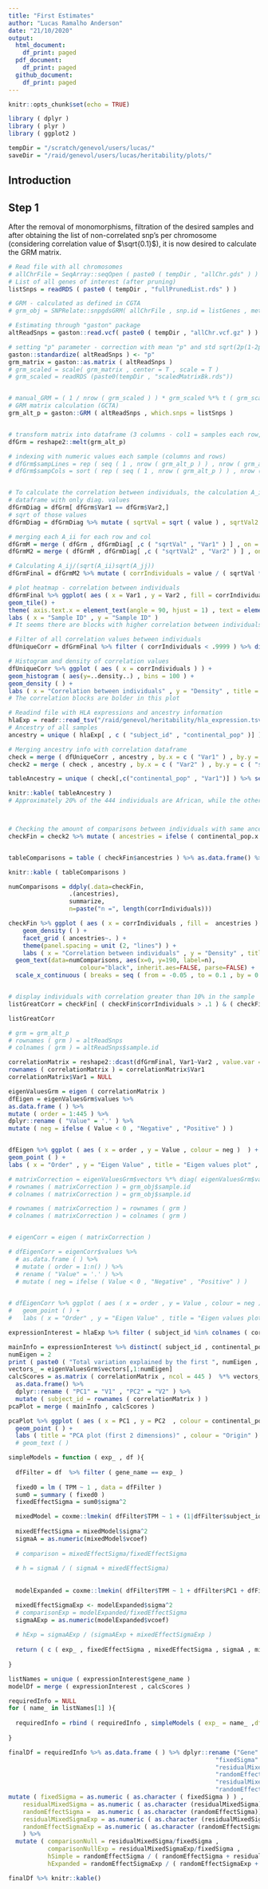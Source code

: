 ```yaml
---
title: "First Estimates"
author: "Lucas Ramalho Anderson"
date: "21/10/2020"
output:
  html_document:
    df_print: paged
  pdf_document:
    df_print: paged
  github_document:
    df_print: paged
---
```


```r
knitr::opts_chunk$set(echo = TRUE)
```

```r
library ( dplyr )
library ( plyr )
library ( ggplot2 )

tempDir = "/scratch/genevol/users/lucas/"
saveDir = "/raid/genevol/users/lucas/heritability/plots/"
```
## Introduction


## Step 1

After the removal of monomorphisms, filtration of the desired samples and after obtaining the list of non-correlated snp's per chromosome (considering correlation value of $\sqrt{0.1}$), it is now desired to calculate the GRM matrix.
```r
# Read file with all chromosomes
# allChrFile = SeqArray::seqOpen ( paste0 ( tempDir , "allChr.gds" ) )
# List of all genes of interest (after pruning)
listSnps = readRDS ( paste0 ( tempDir , "fullPrunedList.rds" ) )

# GRM - calculated as defined in CGTA
# grm_obj = SNPRelate::snpgdsGRM( allChrFile , snp.id = listGenes , method = "GCTA")

# Estimating through "gaston" package
altReadSnps = gaston::read.vcf( paste0 ( tempDir , "allChr.vcf.gz" ) )

# setting "p" parameter - correction with mean "p" and std sqrt(2p(1-2p))
gaston::standardize( altReadSnps ) <- "p"
grm_matrix = gaston::as.matrix ( altReadSnps )
# grm_scaled = scale( grm_matrix , center = T , scale = T )
# grm_scaled = readRDS (paste0(tempDir , "scaledMatrixBk.rds"))


# manual_GRM = ( 1 / nrow ( grm_scaled ) ) * grm_scaled %*% t ( grm_scaled )
# GRM matrix calculation (GCTA)
grm_alt_p = gaston::GRM ( altReadSnps , which.snps = listSnps )


# transform matrix into dataframe (3 columns - col1 = samples each row, col2 = samples each column ,  col3 = values for each pair)
dfGrm = reshape2::melt(grm_alt_p)

# indexing with numeric values each sample (columns and rows)
# dfGrm$sampLines = rep ( seq ( 1 , nrow ( grm_alt_p ) ) , nrow ( grm_alt_p ) ) 
# dfGrm$sampCols = sort ( rep ( seq ( 1 , nrow ( grm_alt_p ) ) , nrow ( grm_alt_p ) ) )


# To calculate the correlation between individuals, the calculation A_ij/sqrt(A_ii)sqrt(A_jj) will be done
# dataframe with only diag. values
dfGrmDiag = dfGrm[ dfGrm$Var1 == dfGrm$Var2,]
# sqrt of those values
dfGrmDiag = dfGrmDiag %>% mutate ( sqrtVal = sqrt ( value ) , sqrtVal2 = sqrt ( value ) )

# merging each A_ii for each row and col
dfGrmM = merge ( dfGrm , dfGrmDiag[ ,c ( "sqrtVal" , "Var1" ) ] , on = c ( "Var1" ) )
dfGrmM2 = merge ( dfGrmM , dfGrmDiag[ ,c ( "sqrtVal2" , "Var2" ) ] , on = c ( "Var2" ) )

# Calculating A_ij/(sqrt(A_ii)sqrt(A_jj))
dfGrmFinal = dfGrmM2 %>% mutate ( corrIndividuals = value / ( sqrtVal * sqrtVal2 ) ) %>% arrange ( Var1 , Var2 )

# plot heatmap - correlation between individuals
dfGrmFinal %>% ggplot( aes ( x = Var1 , y = Var2 , fill = corrIndividuals ) ) + 
geom_tile() +
theme( axis.text.x = element_text(angle = 90, hjust = 1) , text = element_text (size = 5) ) +
labs ( x = "Sample ID" , y = "Sample ID" )
# It seems there are blocks with higher correlation between individuals between the samples

# Filter of all correlation values between individuals
dfUniqueCorr = dfGrmFinal %>% filter ( corrIndividuals < .9999 ) %>% distinct ( corrIndividuals , .keep_all = TRUE)

# Histogram and density of correlation values
dfUniqueCorr %>% ggplot ( aes ( x = corrIndividuals ) ) +
geom_histogram ( aes(y=..density..) , bins = 100 ) +
geom_density ( ) +
labs ( x = "Correlation between individuals" , y = "Density" , title = "Histogram of correlation between distinct individuals" )
# The correlation blocks are bolder in this plot 

# Readind file with HLA expressions and ancestry information
hlaExp = readr::read_tsv("/raid/genevol/heritability/hla_expression.tsv")
# Ancestry of all samples
ancestry = unique ( hlaExp[ , c ( "subject_id" , "continental_pop" )] )

# Merging ancestry info with correlation dataframe
check = merge ( dfUniqueCorr , ancestry , by.x = c ( "Var1" ) , by.y = c ( "subject_id" ) )
check2 = merge ( check , ancestry , by.x = c ( "Var2" ) , by.y = c ( "subject_id" ) )

tableAncestry = unique ( check[,c("continental_pop" , "Var1")] ) %>% select ( continental_pop ) %>% table() %>% as.data.frame ( ) %>%  mutate ( relFreq = paste0 ( 100 * round ( Freq / sum ( Freq ) , 4 ) , "%") ) %>% rename ( "Ancestry" = "." )

knitr::kable( tableAncestry )
# Approximately 20% of the 444 individuals are African, while the other 80% are European



# Checking the amount of comparisons between individuals with same ancestry and different ones
checkFin = check2 %>% mutate ( ancestries = ifelse ( continental_pop.x == continental_pop.y , continental_pop.x , "Diff" ) )


tableComparisons = table ( checkFin$ancestries ) %>% as.data.frame() %>% mutate ( freqRel = Freq/ sum ( Freq ) ) %>% rename ( "Ancestry" = "Var1" , "NumComparisons" = "Freq" )

knitr::kable ( tableComparisons )

numComparisons = ddply(.data=checkFin, 
                 .(ancestries), 
                 summarize, 
                 n=paste("n =", length(corrIndividuals)))

checkFin %>% ggplot ( aes ( x = corrIndividuals , fill =  ancestries ) ) +
    geom_density ( ) +
    facet_grid ( ancestries~. ) +
    theme(panel.spacing = unit (2, "lines") ) +
    labs ( x = "Correlation between individuals" , y = "Density" , title = "Histogram of correlation between distinct individuals" ) +
  geom_text(data=numComparisons, aes(x=0, y=190, label=n), 
                    colour="black", inherit.aes=FALSE, parse=FALSE) +
  scale_x_continuous ( breaks = seq ( from = -0.05 , to = 0.1 , by = 0.01 ) , limits = c( -0.05 , 0.1 ) )


# display individuals with correlation greater than 10% in the sample
listGreatCorr = checkFin[ ( checkFin$corrIndividuals > .1 ) & ( checkFin$corrIndividuals < .999 ) , ] %>% distinct( corrIndividuals , .keep_all = TRUE)

listGreatCorr
```

```r
# grm = grm_alt_p
# rownames ( grm ) = altReadSnps
# colnames ( grm ) = altReadSnps$sample.id

correlationMatrix = reshape2::dcast(dfGrmFinal, Var1~Var2 , value.var = "corrIndividuals")
rownames ( correlationMatrix ) = correlationMatrix$Var1
correlationMatrix$Var1 = NULL

eigenValuesGrm = eigen ( correlationMatrix )
dfEigen = eigenValuesGrm$values %>% 
as.data.frame ( ) %>% 
mutate ( order = 1:445 ) %>%  
dplyr::rename ( "Value" = '.' ) %>%
mutate ( neg = ifelse ( Value < 0 , "Negative" , "Positive" ) )


dfEigen %>% ggplot ( aes ( x = order , y = Value , colour = neg )  ) + 
geom_point ( ) +
labs ( x = "Order" , y = "Eigen Value" , title = "Eigen values plot" , colour = "Sign" )

# matrixCorrection = eigenValuesGrm$vectors %*% diag( eigenValuesGrm$values + abs ( min ( eigenValuesGrm$values ) ) ) %*% t ( eigenValuesGrm$vectors )
# rownames ( matrixCorrection ) = grm_obj$sample.id
# colnames ( matrixCorrection ) = grm_obj$sample.id

# rownames ( matrixCorrection ) = rownames ( grm )
# colnames ( matrixCorrection ) = colnames ( grm )


# eigenCorr = eigen ( matrixCorrection )

# dfEigenCorr = eigenCorr$values %>% 
  # as.data.frame ( ) %>% 
  # mutate ( order = 1:n() ) %>%  
  # rename ( "Value" = '.' ) %>%  
  # mutate ( neg = ifelse ( Value < 0 , "Negative" , "Positive" ) )
  

# dfEigenCorr %>% ggplot ( aes ( x = order , y = Value , colour = neg )  ) + 
#   geom_point ( ) +
#   labs ( x = "Order" , y = "Eigen Value" , title = "Eigen values plot" , colour = "Sign" )

```

```r
expressionInterest = hlaExp %>% filter ( subject_id %in% colnames ( correlationMatrix ) )

mainInfo = expressionInterest %>% distinct( subject_id , continental_pop ,population )
numEigen = 2
print ( paste0 ( "Total variation explained by the first ", numEigen , " eigen values: " , 100*round ( sum ( eigenValuesGrm$values[1:numEigen] )/ sum ( eigenValuesGrm$values ) , 4 ) , "%" ) )
vectors_ = eigenValuesGrm$vectors[,1:numEigen]
calcScores = as.matrix ( correlationMatrix , ncol = 445 )  %*% vectors_ %>% 
  as.data.frame() %>% 
  dplyr::rename ( "PC1" = "V1" , "PC2" = "V2" ) %>% 
  mutate ( subject_id = rownames ( correlationMatrix ) )
pcaPlot = merge ( mainInfo , calcScores )

pcaPlot %>% ggplot ( aes ( x = PC1 , y = PC2  , colour = continental_pop ) ) +
  geom_point ( ) +
  labs ( title = "PCA plot (first 2 dimensions)" , colour = "Origin" )
  # geom_text ( )

```


```r
simpleModels = function ( exp_ , df ){
  
  dfFilter = df  %>% filter ( gene_name == exp_ )
  
  fixed0 = lm ( TPM ~ 1 , data = dfFilter )
  sum0 = summary ( fixed0 )
  fixedEffectSigma = sum0$sigma^2

  mixedModel = coxme::lmekin( dfFilter$TPM ~ 1 + (1|dfFilter$subject_id) , data=dfFilter, varlist=list(as.matrix ( correlationMatrix , ncol = 445 ) ), vinit=2)
  
  mixedEffectSigma = mixedModel$sigma^2
  sigmaA = as.numeric(mixedModel$vcoef)
  
  # comparison = mixedEffectSigma/fixedEffectSigma
  
  # h = sigmaA / ( sigmaA + mixedEffectSigma)
  
  
  modelExpanded = coxme::lmekin( dfFilter$TPM ~ 1 + dfFilter$PC1 + dfFilter$PC2 + (1|dfFilter$subject_id), data=dfFilter, varlist=list(as.matrix ( correlationMatrix , ncol = 445 ) ), vinit=2)

  mixedEffectSigmaExp <- modelExpanded$sigma^2
  # comparisonExp = modelExpanded/fixedEffectSigma
  sigmaAExp = as.numeric(modelExpanded$vcoef)
  
  # hExp = sigmaAExp / (sigmaAExp + mixedEffectSigmaExp )
  
  return ( c ( exp_ , fixedEffectSigma , mixedEffectSigma , sigmaA , mixedEffectSigmaExp , sigmaAExp ) )
  
}

listNames = unique ( expressionInterest$gene_name )
modelDf = merge ( expressionInterest , calcScores )

requiredInfo = NULL
for ( name_ in listNames[1] ){
  
  requiredInfo = rbind ( requiredInfo , simpleModels ( exp_ = name_ ,df = modelDf ) )
  
}

finalDf = requiredInfo %>% as.data.frame ( ) %>% dplyr::rename ("Gene" = "V1" , 
                                                          "fixedSigma" = "V2" ,
                                                          "residualMixedSigma" = "V3" , 
                                                          "randomEffectSigma" = "V4",
                                                          "residualMixedSigmaExp" = "V5" ,
                                                          "randomEffectSigmaExp" = "V6") %>%
mutate ( fixedSigma = as.numeric ( as.character ( fixedSigma ) ) ,
	residualMixedSigma = as.numeric ( as.character (residualMixedSigma)) ,
	randomEffectSigma =  as.numeric ( as.character (randomEffectSigma)) ,
	residualMixedSigmaExp = as.numeric ( as.character (residualMixedSigmaExp)),
	randomEffectSigmaExp = as.numeric ( as.character (randomEffectSigmaExp))
	) %>%
  mutate ( comparisonNull = residualMixedSigma/fixedSigma , 
           comparisonNullExp = residualMixedSigmaExp/fixedSigma ,
           hSimple = randomEffectSigma / ( randomEffectSigma + residualMixedSigma ) ,
           hExpanded = randomEffectSigmaExp / ( randomEffectSigmaExp + residualMixedSigmaExp ))

finalDf %>% knitr::kable()
```
